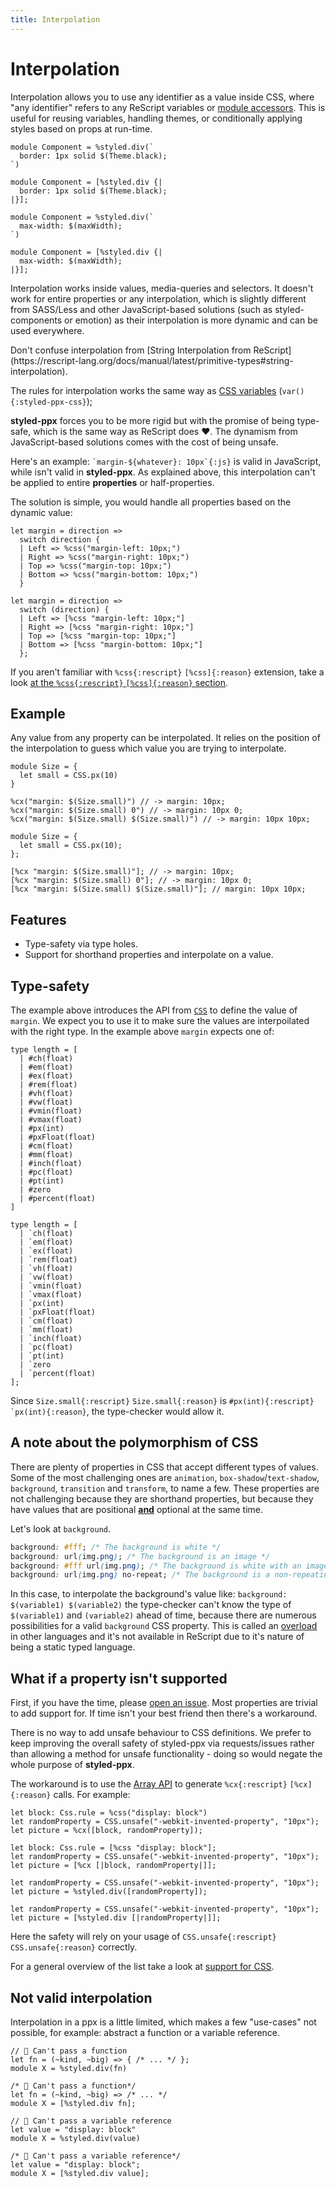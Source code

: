 ```yaml
---
title: Interpolation
---
```



# Interpolation

Interpolation allows you to use any identifier as a value inside CSS, where "any identifier" refers to any ReScript variables or [module accessors](https://rescript-lang.org/try?code=LYewJgrgNgpgBAFQBY2PAvHA3gKDnWAFzgHMAnGATzkwGEBnegKXoDoUAPACgCIAhAKJ8AInwAcPAJQ4AvjiA). This is useful for reusing variables, handling themes, or conditionally applying styles based on props at run-time.

```rescript
module Component = %styled.div(`
  border: 1px solid $(Theme.black);
`)
```
```reason
module Component = [%styled.div {|
  border: 1px solid $(Theme.black);
|}];
```

```rescript
module Component = %styled.div(`
  max-width: $(maxWidth);
`)
```
```reason
module Component = [%styled.div {|
  max-width: $(maxWidth);
|}];
```

Interpolation works inside values, media-queries and selectors. It doesn't work for entire properties or any interpolation, which is slightly different from SASS/Less and other JavaScript-based solutions (such as styled-components or emotion) as their interpolation is more dynamic and can be used everywhere.

<Callout>
  Don't confuse interpolation from [String Interpolation from ReScript](https://rescript-lang.org/docs/manual/latest/primitive-types#string-interpolation).
</Callout>

The rules for interpolation works the same way as [CSS variables](https://www.w3.org/TR/css-variables-1/#using-variables) (`var(){:styled-ppx-css}`);

**styled-ppx** forces you to be more rigid but with the promise of being type-safe, which is the same way as ReScript does ❤️. The dynamism from JavaScript-based solutions comes with the cost of being unsafe.

Here's an example: `` `margin-${whatever}: 10px`{:js} `` is valid in JavaScript, while isn't valid in **styled-ppx**. As explained above, this interpolation can't be applied to entire **properties** or half-properties.

The solution is simple, you would handle all properties based on the dynamic value:

```rescript
let margin = direction =>
  switch direction {
  | Left => %css("margin-left: 10px;")
  | Right => %css("margin-right: 10px;")
  | Top => %css("margin-top: 10px;")
  | Bottom => %css("margin-bottom: 10px;")
  }
```
```reason
let margin = direction =>
  switch (direction) {
  | Left => [%css "margin-left: 10px;"]
  | Right => [%css "margin-right: 10px;"]
  | Top => [%css "margin-top: 10px;"]
  | Bottom => [%css "margin-bottom: 10px;"]
  };
```

If you aren't familiar with `%css{:rescript}` `[%css]{:reason}` extension, take a look [at the `%css{:rescript}` `[%css]{:reason}` section](./css).

## Example

Any value from any property can be interpolated. It relies on the position of the interpolation to guess which value you are trying to interpolate.

```rescript
module Size = {
  let small = CSS.px(10)
}

%cx("margin: $(Size.small)") // -> margin: 10px;
%cx("margin: $(Size.small) 0") // -> margin: 10px 0;
%cx("margin: $(Size.small) $(Size.small)") // -> margin: 10px 10px;
```
```reason
module Size = {
  let small = CSS.px(10);
};

[%cx "margin: $(Size.small)"]; // -> margin: 10px;
[%cx "margin: $(Size.small) 0"]; // -> margin: 10px 0;
[%cx "margin: $(Size.small) $(Size.small)"]; // margin: 10px 10px;
```

## Features

- Type-safety via type holes.
- Support for shorthand properties and interpolate on a value.

## Type-safety

The example above introduces the API from [`CSS`](./runtime) to define the value of `margin`. We expect you to use it to make sure the values are interpoilated with the right type. In the example above `margin` expects one of:

```rescript
type length = [
  | #ch(float)
  | #em(float)
  | #ex(float)
  | #rem(float)
  | #vh(float)
  | #vw(float)
  | #vmin(float)
  | #vmax(float)
  | #px(int)
  | #pxFloat(float)
  | #cm(float)
  | #mm(float)
  | #inch(float)
  | #pc(float)
  | #pt(int)
  | #zero
  | #percent(float)
]
```
```reason
type length = [
  | `ch(float)
  | `em(float)
  | `ex(float)
  | `rem(float)
  | `vh(float)
  | `vw(float)
  | `vmin(float)
  | `vmax(float)
  | `px(int)
  | `pxFloat(float)
  | `cm(float)
  | `mm(float)
  | `inch(float)
  | `pc(float)
  | `pt(int)
  | `zero
  | `percent(float)
];
```

Since `Size.small{:rescript}` `Size.small{:reason}` is `#px(int){:rescript}` `` `px(int){:reason} ``, the type-checker would allow it.

## A note about the polymorphism of CSS

There are plenty of properties in CSS that accept different types of values. Some of the most challenging ones are `animation`, `box-shadow`/`text-shadow`, `background`, `transition` and `transform`, to name a few. These properties are not challenging because they are shorthand properties, but because they have values that are positional **<u>and</u>** optional at the same time.

Let's look at `background`.

```css
background: #fff; /* The background is white */
background: url(img.png); /* The background is an image */
background: #fff url(img.png); /* The background is white with an image */
background: url(img.png) no-repeat; /* The background is a non-repeating image */
```

In this case, to interpolate the background's value like: `background: $(variable1) $(variable2)` the type-checker can't know the type of `$(variable1)` and `(variable2)` ahead of time, because there are numerous possibilities for a valid `background` CSS property. This is called an [overload](https://www.typescriptlang.org/docs/handbook/declaration-files/by-example.html#overloaded-functions) in other languages and it's not available in ReScript due to it's nature of being a static typed language.

## What if a property isn't supported

First, if you have the time, please [open an issue](https://github.com/davesnx/styled-ppx/issues/new). Most properties are trivial to add support for.
If time isn't your best friend then there's a workaround.

There is no way to add unsafe behaviour to CSS definitions. We prefer to keep improving the overall safety of styled-ppx via requests/issues rather than allowing a method for unsafe functionality - doing so would negate the whole purpose of **styled-ppx**.

The workaround is to use the [Array API](./array) to generate `%cx{:rescript}` `[%cx]{:reason}` calls. For example:

```rescript
let block: Css.rule = %css("display: block")
let randomProperty = CSS.unsafe("-webkit-invented-property", "10px");
let picture = %cx([block, randomProperty]);
```
```reason
let block: Css.rule = [%css "display: block"];
let randomProperty = CSS.unsafe("-webkit-invented-property", "10px");
let picture = [%cx [|block, randomProperty|]];
```

```rescript
let randomProperty = CSS.unsafe("-webkit-invented-property", "10px");
let picture = %styled.div([randomProperty]);
```
```reason
let randomProperty = CSS.unsafe("-webkit-invented-property", "10px");
let picture = [%styled.div [|randomProperty|]];
```

Here the safety will rely on your usage of `CSS.unsafe{:rescript}` `CSS.unsafe{:reason}` correctly.

For a general overview of the list take a look at [support for CSS](https://styled-ppx.vercel.app/css-support).

## Not valid interpolation

Interpolation in a ppx is a little limited, which makes a few "use-cases" not possible, for example: abstract a function or a variable reference.

```rescript
// 🔴 Can't pass a function
let fn = (~kind, ~big) => { /* ... */ };
module X = %styled.div(fn)
```
```reason
/* 🔴 Can't pass a function*/
let fn = (~kind, ~big) => /* ... */
module X = [%styled.div fn];
```

```rescript
// 🔴 Can't pass a variable reference
let value = "display: block"
module X = %styled.div(value)
```
```reason
/* 🔴 Can't pass a variable reference*/
let value = "display: block";
module X = [%styled.div value];
```
